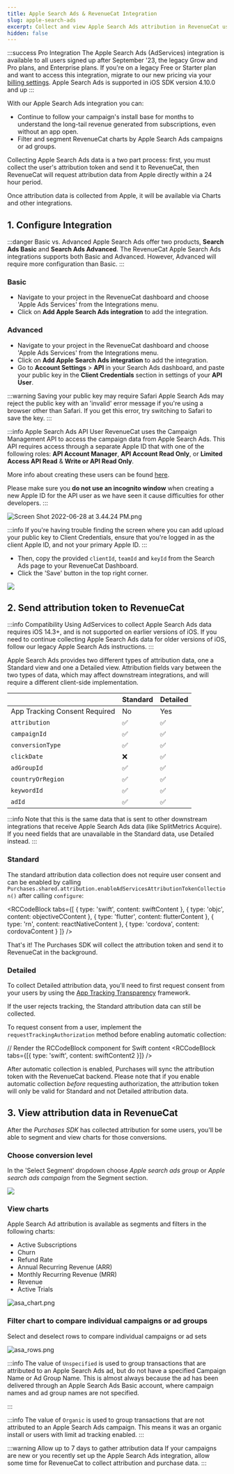 ```yaml
---
title: Apple Search Ads & RevenueCat Integration
slug: apple-search-ads
excerpt: Collect and view Apple Search Ads attribution in RevenueCat using AdServices
hidden: false
---
```


:::success Pro Integration
The Apple Search Ads (AdServices) integration is available to all users signed up after September '23, the legacy Grow and Pro plans, and Enterprise plans. If you're on a legacy Free or Starter plan and want to access this integration, migrate to our new pricing via your [billing settings](https://app.revenuecat.com/settings/billing). Apple Search Ads is supported in iOS SDK version 4.10.0 and up
:::

With our Apple Search Ads integration you can:

- Continue to follow your campaign's install base for months to understand the long-tail revenue generated from subscriptions, even without an app open.
- Filter and segment RevenueCat charts by Apple Search Ads campaigns or ad groups.

Collecting Apple Search Ads data is a two part process: first, you must collect the user's attribution token and send it to RevenueCat, then RevenueCat will request attribution data from Apple directly within a 24 hour period.

Once attribution data is collected from Apple, it will be available via Charts and other integrations.

## 1. Configure Integration

:::danger Basic vs. Advanced
Apple Search Ads offer two products, **Search Ads Basic** and **Search Ads Advanced**. The RevenueCat Apple Search Ads integrations supports both Basic and Advanced. However, Advanced will require more configuration than Basic.
:::

### Basic

- Navigate to your project in the RevenueCat dashboard and choose 'Apple Ads Services' from the Integrations menu.
- Click on **Add Apple Search Ads integration** to add the integration.

### Advanced

- Navigate to your project in the RevenueCat dashboard and choose 'Apple Ads Services' from the Integrations menu.
- Click on **Add Apple Search Ads integration** to add the integration.
- Go to **Account Settings** > **API** in your Search Ads dashboard, and paste your public key in the **Client Credentials** section in settings of your **API User**.

:::warning Saving your public key may require Safari
Apple Search Ads may reject the public key with an 'invalid' error message if you're using a browser other than Safari. If you get this error, try switching to Safari to save the key.
:::

:::info Apple Search Ads API User
RevenueCat uses the Campaign Management API to access the campaign data from Apple Search Ads. This API requires access through a separate Apple ID that with one of the following roles: **API Account Manager**, **API Account Read Only**, or **Limited Access API Read** & **Write or API Read Only**.

More info about creating these users can be found [here](https://searchads.apple.com/help/campaigns/0022-use-the-campaign-management-api).

Please make sure you **do not use an incognito window** when creating a new Apple ID for the API user as we have seen it cause difficulties for other developers.
:::

![Screen Shot 2022-06-28 at 3.44.24 PM.png](/images/99a42cb-Screen_Shot_2022-06-28_at_3.44.24_PM_f0e50ca49767d104d221784833a0b2b0.png)

:::info
If you're having trouble finding the screen where you can add upload your public key to Client Credentials, ensure that you're logged in as the client Apple ID, and not your primary Apple ID.
:::

- Then, copy the provided `clientId`, `teamId` and `keyId` from the Search Ads page to your RevenueCat Dashboard.
- Click the 'Save' button in the top right corner.

![](/images/3fd8c12-app.revenuecat.com_projects_85ff18c7_integrations_adjust_2_1fd9b7b4c1ed04af3422b001d38f2a9d.png)

## 2. Send attribution token to RevenueCat

:::info Compatibility
Using AdServices to collect Apple Search Ads data requires iOS 14.3+, and is not supported on earlier versions of iOS. If you need to continue collecting Apple Search Ads data for older versions of iOS, follow our legacy Apple Search Ads instructions.
:::

Apple Search Ads provides two different types of attribution data, one a Standard view and one a Detailed view. Attribution fields vary between the two types of data, which may affect downstream integrations, and will require a different client-side implementation.

|                               | Standard | Detailed |
| :---------------------------- | :------- | :------- |
| App Tracking Consent Required | No       | Yes      |
| `attribution`                 | ✅       | ✅       |
| `campaignId`                  | ✅       | ✅       |
| `conversionType`              | ✅       | ✅       |
| `clickDate`                   | ❌       | ✅       |
| `adGroupId`                   | ✅       | ✅       |
| `countryOrRegion`             | ✅       | ✅       |
| `keywordId`                   | ✅       | ✅       |
| `adId`                        | ✅       | ✅       |

:::info
Note that this is the same data that is sent to other downstream integrations that receive Apple Search Ads data (like SplitMetrics Acquire). If you need fields that are unavailable in the Standard data, use Detailed instead.
:::

### Standard

The standard attribution data collection does not require user consent and can be enabled by calling `Purchases.shared.attribution.enableAdServicesAttributionTokenCollection()` after calling `configure`:


<RCCodeBlock tabs={[
    { type: 'swift', content: swiftContent },
    { type: 'objc', content: objectiveCContent },
    { type: 'flutter', content: flutterContent },
    { type: 'rn', content: reactNativeContent },
    { type: 'cordova', content: cordovaContent }
]} />

That's it! The Purchases SDK will collect the attribution token and send it to RevenueCat in the background.

### Detailed

To collect Detailed attribution data, you'll need to first request consent from your users by using the [App Tracking Transparency](https://developer.apple.com/documentation/apptrackingtransparency) framework.

If the user rejects tracking, the Standard attribution data can still be collected.

To request consent from a user, implement the `requestTrackingAuthorization` method before enabling automatic collection:


// Render the RCCodeBlock component for Swift content
<RCCodeBlock tabs={[{ type: 'swift', content: swiftContent2 }]} />

After automatic collection is enabled, Purchases will sync the attribution token with the RevenueCat backend. Please note that if you enable automatic collection _before_ requesting authorization, the attribution token will only be valid for Standard and not Detailed attribution data.

## 3. View attribution data in RevenueCat

After the _Purchases SDK_ has collected attribution for some users, you'll be able to segment and view charts for those conversions.

### Choose conversion level

In the 'Select Segment' dropdown choose _Apple search ads group_ or _Apple search ads campaign_ from the Segment section.

![](/images/e566bfe-Screenshot_2023-03-28_at_2.09.54_PM_619e658f60de250211667f004811e65e.png)

### View charts

Apple Search Ad attribution is available as segments and filters in the following charts:

- Active Subscriptions
- Churn
- Refund Rate
- Annual Recurring Revenue (ARR)
- Monthly Recurring Revenue (MRR)
- Revenue
- Active Trials

![](/images/230537e-asa_chart_0d19b792771a898372ab35ddc90231bc.png "asa_chart.png")

### Filter chart to compare individual campaigns or ad groups

Select and deselect rows to compare individual campaigns or ad sets

![](/images/3719b43-asa_rows_d737ef6c25bfed76555d4eae86d92a64.png "asa_rows.png")

:::info
The value of `Unspecified` is used to group transactions that are attributed to an Apple Search Ads ad, but do not have a specified Campaign Name or Ad Group Name. This is almost always because the ad has been delivered through an Apple Search Ads Basic account, where campaign names and ad group names are not specified.

:::

:::info
The value of `Organic` is used to group transactions that are not attributed to an Apple Search Ads campaign. This means it was an organic install or users with limit ad tracking enabled.
:::

:::warning Allow up to 7 days to gather attribution data
If your campaigns are new or you recently set up the Apple Search Ads integration, allow some time for RevenueCat to collect attribution and purchase data.
:::
